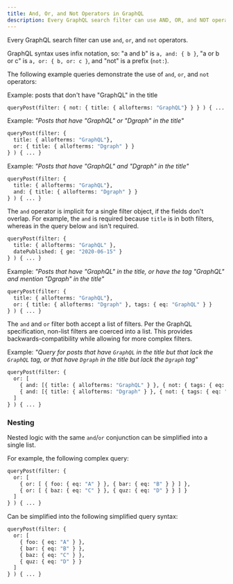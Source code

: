 ```yaml
---
title: And, Or, and Not Operators in GraphQL
description: Every GraphQL search filter can use AND, OR, and NOT operators.
---
```



<DgraphWIP />

Every GraphQL search filter can use `and`, `or`, and `not` operators.

GraphQL syntax uses infix notation, so: "a and b" is `a, and: { b }`, "a or b or
c" is `a, or: { b, or: c }`, and "not" is a prefix (`not:`).

The following example queries demonstrate the use of `and`, `or`, and `not`
operators:

Example: posts that don't have "GraphQL" in the title

```graphql
queryPost(filter: { not: { title: { allofterms: "GraphQL"} } } ) { ... }
```

Example: _"Posts that have "GraphQL" or "Dgraph" in the title"_

```graphql
queryPost(filter: {
  title: { allofterms: "GraphQL"},
  or: { title: { allofterms: "Dgraph" } }
} ) { ... }
```

Example: _"Posts that have "GraphQL" and "Dgraph" in the title"_

```graphql
queryPost(filter: {
  title: { allofterms: "GraphQL"},
  and: { title: { allofterms: "Dgraph" } }
} ) { ... }
```

The `and` operator is implicit for a single filter object, if the fields don't
overlap. For example, the `and` is required because `title` is in both filters,
whereas in the query below `and` isn't required.

```graphql
queryPost(filter: {
  title: { allofterms: "GraphQL" },
  datePublished: { ge: "2020-06-15" }
} ) { ... }
```

Example: _"Posts that have "GraphQL" in the title, or have the tag "GraphQL" and
mention "Dgraph" in the title"_

```graphql
queryPost(filter: {
  title: { allofterms: "GraphQL"},
  or: { title: { allofterms: "Dgraph" }, tags: { eq: "GraphQL" } }
} ) { ... }
```

The `and` and `or` filter both accept a list of filters. Per the GraphQL
specification, non-list filters are coerced into a list. This provides
backwards-compatibility while allowing for more complex filters.

Example: _"Query for posts that have `GraphQL` in the title but that lack the
`GraphQL` tag, or that have `Dgraph` in the title but lack the `Dgraph` tag"_

```graphql
queryPost(filter: {
  or: [
    { and: [{ title: { allofterms: "GraphQL" } }, { not: { tags: { eq: "GraphQL" } } }] }
    { and: [{ title: { allofterms: "Dgraph" } }, { not: { tags: { eq: "Dgraph" } } }] }
  ]
} ) { ... }
```

### Nesting

Nested logic with the same `and`/`or` conjunction can be simplified into a
single list.

For example, the following complex query:

```graphql
queryPost(filter: {
  or: [
    { or: [ { foo: { eq: "A" } }, { bar: { eq: "B" } } ] },
    { or: [ { baz: { eq: "C" } }, { quz: { eq: "D" } } ] }
  ]
} ) { ... }
```

Can be simplified into the following simplified query syntax:

```graphql
queryPost(filter: {
  or: [
    { foo: { eq: "A" } },
    { bar: { eq: "B" } },
    { baz: { eq: "C" } },
    { quz: { eq: "D" } }
  ]
} ) { ... }
```
